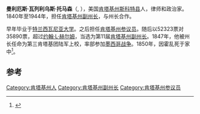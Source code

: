 '''曼利厄斯·瓦列利乌斯·托马森'''（{{lang|en|Manlius Valerius Thomson}}, {{bd|1802年|8月12日|1850年|7月22日}}），美国[[肯塔基州|肯塔基州]][[斯科特縣_(肯塔基州)|斯科特县]]人，律师和政治家。1840年至1944年，担任[[肯塔基州副州长|肯塔基州副州长]]，与州长{{le|罗伯特·P·莱克特|Robert P. Letcher}}合作。

早年毕业于[[特兰西瓦尼亚大学|特兰西瓦尼亚大学]]。之后担任[[肯塔基州参议员|肯塔基州参议员]]。随后以52323票对35890票，超过[[约翰·L·赫尔姆|约翰·L·赫尔姆]]，当选为第11届[[肯塔基州副州长|肯塔基州副州长]]。1847年，他被州长{{le|威廉·奥斯利|William Owsley}}任命为第三肯塔基团陆军上校，率部参加[[墨西哥战争|墨西哥战争]]。1850年，因霍乱死于家中<ref name="WikipediaLlc2010">{{cite book|author1=Source Wikipedia|author2=Books Llc|title=Lieutenant Governors of Kentucky Paul E. Patton, Steve Beshear, Wendell H. Ford, J. C. W. Beckham, Lawrence Wetherby, Happy Chandler|url=http://books.google.com/books?id=5H3XbwAACAAJ|date=September 2010|publisher=General Books|isbn=978-1-155-37027-9}}</ref>。

==参考==
{{Reflist}}
{{s-start}}
{{s-off}}
{{succession box|title=[[肯塔基州副州长|肯塔基州副州长]]|before={{le|查尔斯·A·威克利夫|Charles A. Wickliffe}}|after={{le|阿奇博尔德·迪克森|Archibald Dixon}}|years=1840–1844}}
{{s-end}}
{{肯塔基州副州长}}
{{Authority control}}
{{DEFAULTSORT:Thomson, Manlius Valerius}}

[[Category:肯塔基州人|Category:肯塔基州人]]
[[Category:肯塔基州副州长|Category:肯塔基州副州长]]
[[Category:肯塔基州参议员|Category:肯塔基州参议员]]